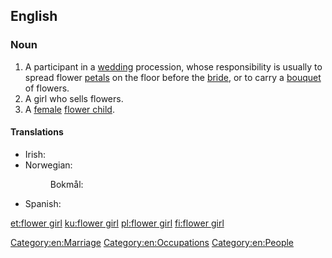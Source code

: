 ==English==

===Noun===
{{en-noun}}

# A participant in a [[wedding]] procession, whose responsibility is usually to spread flower [[petal]]s on the floor before the [[bride]], or to carry a [[bouquet]] of flowers.
# A girl who sells flowers.
# A [[female]] [[flower child]].

====Translations====
{{trans-top|participant in a wedding procession}}
* Irish: {{t|ga|cailín bláthanna|m}}
* Norwegian:
*: Bokmål: {{t|nb|blomsterpike|m|f}}
{{trans-mid}}
* Spanish: {{t|es|violetera}}
{{trans-bottom}}

{{trans-see|florist}}

[[Category:en:Marriage]]
[[Category:en:Occupations]]
[[Category:en:People]]

[[et:flower girl]]
[[ku:flower girl]]
[[pl:flower girl]]
[[fi:flower girl]]